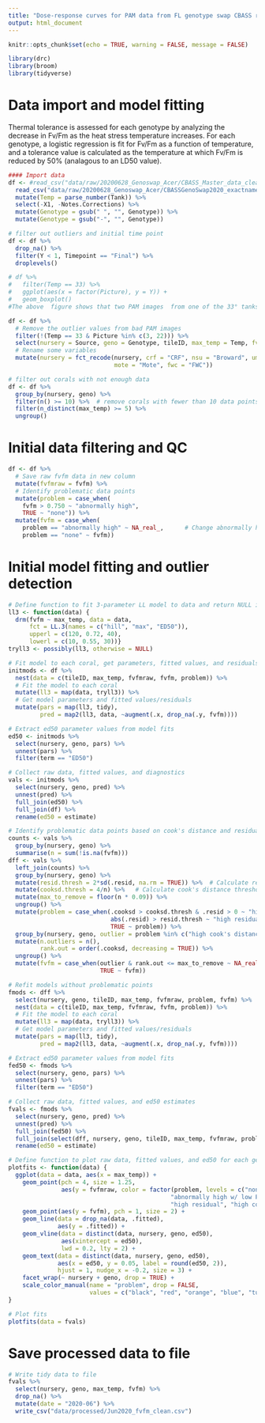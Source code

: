 ```yaml
---
title: "Dose-response curves for PAM data from FL genotype swap CBASS runs"
output: html_document
---
```


```r
knitr::opts_chunk$set(echo = TRUE, warning = FALSE, message = FALSE)

library(drc)
library(broom)
library(tidyverse)
```

# Data import and model fitting

Thermal tolerance is assessed for each genotype by analyzing the decrease in Fv/Fm as the heat stress temperature increases. For each genotype, a logistic regression is fit for Fv/Fm as a function of temperature, and a tolerance value is calculated as the temperature at which Fv/Fm is reduced by 50% (analagous to an LD50 value).

```r
#### Import data
df <- #read_csv("data/raw/20200628_Genoswap_Acer/CBASS_Master_data_clean.csv") %>%
  read_csv("data/raw/20200628_Genoswap_Acer/CBASSGenoSwap2020_exactnames.csv") %>%
  mutate(Temp = parse_number(Tank)) %>%
  select(-X1, -Notes.Corrections) %>%
  mutate(Genotype = gsub(" ", "", Genotype)) %>%
  mutate(Genotype = gsub("-", "", Genotype))

# filter out outliers and initial time point
df <- df %>%
  drop_na() %>%
  filter(Y < 1, Timepoint == "Final") %>%
  droplevels()

# df %>%
#   filter(Temp == 33) %>%
#   ggplot(aes(x = factor(Picture), y = Y)) +
#   geom_boxplot()
#The above  figure shows that two PAM images  from one of the 33° tanks are abnormally low -- remove these values below

df <- df %>%
  # Remove the outlier values from bad PAM images
  filter(!(Temp == 33 & Picture %in% c(3, 22))) %>%
  select(nursery = Source, geno = Genotype, tileID, max_temp = Temp, fvfm = Y) %>%
  # Rename some variables
  mutate(nursery = fct_recode(nursery, crf = "CRF", nsu = "Broward", um = "UM",
                              mote = "Mote", fwc = "FWC"))

# filter out corals with not enough data
df <- df %>%
  group_by(nursery, geno) %>%
  filter(n() >= 10) %>%  # remove corals with fewer than 10 data points
  filter(n_distinct(max_temp) >= 5) %>%
  ungroup()
```

# Initial data filtering and QC
```r
df <- df %>%
  # Save raw fvfm data in new column
  mutate(fvfmraw = fvfm) %>%          
  # Identify problematic data points
  mutate(problem = case_when(
    fvfm > 0.750 ~ "abnormally high",
    TRUE ~ "none")) %>%
  mutate(fvfm = case_when(
    problem == "abnormally high" ~ NA_real_,      # Change abnormally high values to NA
    problem == "none" ~ fvfm))
```

# Initial model fitting and outlier detection
```r
# Define function to fit 3-parameter LL model to data and return NULL if fitting error
ll3 <- function(data) {
  drm(fvfm ~ max_temp, data = data, 
      fct = LL.3(names = c("hill", "max", "ED50")),
      upperl = c(120, 0.72, 40),
      lowerl = c(10, 0.55, 30))}
tryll3 <- possibly(ll3, otherwise = NULL)

# Fit model to each coral, get parameters, fitted values, and residuals
initmods <- df %>%
  nest(data = c(tileID, max_temp, fvfmraw, fvfm, problem)) %>%
  # Fit the model to each coral
  mutate(ll3 = map(data, tryll3)) %>%
  # Get model parameters and fitted values/residuals
  mutate(pars = map(ll3, tidy),
         pred = map2(ll3, data, ~augment(.x, drop_na(.y, fvfm))))

# Extract ed50 parameter values from model fits
ed50 <- initmods %>% 
  select(nursery, geno, pars) %>%
  unnest(pars) %>%
  filter(term == "ED50")

# Collect raw data, fitted values, and diagnostics
vals <- initmods %>%
  select(nursery, geno, pred) %>%
  unnest(pred) %>%
  full_join(ed50) %>%
  full_join(df) %>%
  rename(ed50 = estimate)

# Identify problematic data points based on cook's distance and residuals
counts <- vals %>% 
  group_by(nursery, geno) %>% 
  summarise(n = sum(!is.na(fvfm)))
dff <- vals %>%
  left_join(counts) %>%
  group_by(nursery, geno) %>%
  mutate(resid.thresh = 2*sd(.resid, na.rm = TRUE)) %>%  # Calculate residual threshold as 3 standard deviations
  mutate(cooksd.thresh = 4/n) %>%   # Calculate cook's distance threshold as 4/n
  mutate(max_to_remove = floor(n * 0.09)) %>%
  ungroup() %>%
  mutate(problem = case_when(.cooksd > cooksd.thresh & .resid > 0 ~ "high cook's distance",
                             abs(.resid) > resid.thresh ~ "high residual", 
                             TRUE ~ problem)) %>%
  group_by(nursery, geno, outlier = problem %in% c("high cook's distance", "high residual")) %>%
  mutate(n.outliers = n(),
         rank.out = order(.cooksd, decreasing = TRUE)) %>%
  ungroup() %>%
  mutate(fvfm = case_when(outlier & rank.out <= max_to_remove ~ NA_real_, 
                          TRUE ~ fvfm)) 

# Refit models without problematic points
fmods <- dff %>%
  select(nursery, geno, tileID, max_temp, fvfmraw, problem, fvfm) %>%
  nest(data = c(tileID, max_temp, fvfmraw, fvfm, problem)) %>%
  # Fit the model to each coral
  mutate(ll3 = map(data, tryll3)) %>%
  # Get model parameters and fitted values/residuals
  mutate(pars = map(ll3, tidy),
         pred = map2(ll3, data, ~augment(.x, drop_na(.y, fvfm))))

# Extract ed50 parameter values from model fits
fed50 <- fmods %>% 
  select(nursery, geno, pars) %>%
  unnest(pars) %>%
  filter(term == "ED50")

# Collect raw data, fitted values, and ed50 estimates
fvals <- fmods %>%
  select(nursery, geno, pred) %>%
  unnest(pred) %>%
  full_join(fed50) %>%
  full_join(select(dff, nursery, geno, tileID, max_temp, fvfmraw, problem, fvfm)) %>%
  rename(ed50 = estimate)
```

```r
# Define function to plot raw data, fitted values, and ed50 for each genotype
plotfits <- function(data) {
  ggplot(data = data, aes(x = max_temp)) +
    geom_point(pch = 4, size = 1.25,
               aes(y = fvfmraw, color = factor(problem, levels = c("none", "abnormally high", 
                                              "abnormally high w/ low Ft", 
                                              "high residual", "high cook's distance")))) +
    geom_point(aes(y = fvfm), pch = 1, size = 2) +
    geom_line(data = drop_na(data, .fitted),
              aes(y = .fitted)) +
    geom_vline(data = distinct(data, nursery, geno, ed50), 
               aes(xintercept = ed50), 
               lwd = 0.2, lty = 2) +
    geom_text(data = distinct(data, nursery, geno, ed50),
              aes(x = ed50, y = 0.05, label = round(ed50, 2)), 
              hjust = 1, nudge_x = -0.2, size = 3) +
    facet_wrap(~ nursery + geno, drop = TRUE) +
    scale_color_manual(name = "problem", drop = FALSE,
                       values = c("black", "red", "orange", "blue", "turquoise"))
}

# Plot fits
plotfits(data = fvals)
```

# Save processed data to file
```r
# Write tidy data to file
fvals %>%
  select(nursery, geno, max_temp, fvfm) %>%
  drop_na() %>%
  mutate(date = "2020-06") %>%
  write_csv("data/processed/Jun2020_fvfm_clean.csv")
```

